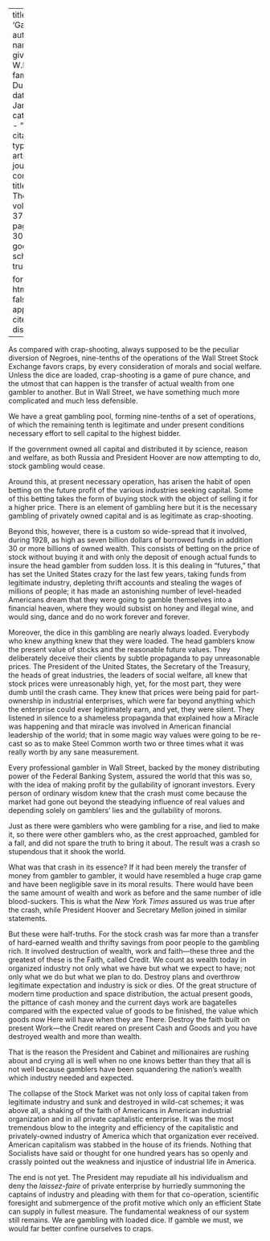 
---
title: 'Gambling'
author:
  - name:
      given: W.E.B.
      family: Du Bois
date: Jan. 1930
categories: 
  - ""
citation: 
  type: article-journal
  container-title: The Crisis
  volume: 37
  issue: 1
  page: 29-30
google-scholar: true

format:
  html:
    toc: false
    appendix-cite-as: display
---


As compared with crap-shooting, always supposed to be the peculiar diversion of Negroes, nine-tenths of the operations of the Wall Street Stock Exchange favors craps, by every consideration of morals and social welfare. Unless the dice are loaded, crap-shooting is a game of pure chance, and the utmost that can happen is the transfer of actual wealth from one gambler to another. But in Wall Street, we have something much more complicated and much less defensible.

We have a great gambling pool, forming nine-tenths of a set of operations, of which the remaining tenth is legitimate and under present conditions necessary effort to sell capital to the highest bidder.

If the government owned all capital and distributed it by science, reason and welfare, as both Russia and President Hoover are now attempting to do, stock gambling would cease.

Around this, at present necessary operation, has arisen the habit of open betting on the future profit of the various industries seeking capital. Some of this betting takes the form of buying stock with the object of selling it for a higher price. There is an element of gambling here but it is the necessary gambling of privately owned capital and is as legitimate as crap-shooting.

Beyond this, however, there is a custom so wide-spread that it involved, during 1928, as high as seven billion dollars of borrowed funds in addition 30 or more billions of owned wealth. This consists of betting on the price of stock without buying it and with only the deposit of enough actual funds to insure the head gambler from sudden loss. It is this dealing in "futures," that has set the United States crazy for the last few years, taking funds from legitimate industry, depleting thrift accounts and stealing the wages of millions of people; it has made an astonishing number of level-headed Americans dream that they were going to gamble themselves into a financial heaven, where they would subsist on honey and illegal wine, and would sing, dance and do no work forever and forever.

Moreover, the dice in this gambling are nearly always loaded. Everybody who knew anything knew that they were loaded. The head gamblers know the present value of stocks and the reasonable future values. They deliberately deceive their clients by subtle propaganda to pay unreasonable prices. The President of the United States, the Secretary of the Treasury, the heads of great industries, the leaders of social welfare, all knew that stock prices were unreasonably high, yet, for the most part, they were dumb until the crash came. They knew that prices were being paid for part-ownership in industrial enterprises, which were far beyond anything which the enterprise could ever legitimately earn, and yet, they were silent. They listened in silence to a shameless propaganda that explained how a Miracle was happening and that miracle was involved in American financial leadership of the world; that in some magic way values were going to be re-cast so as to make Steel Common worth two or three times what it was really worth by any sane measurement.

Every professional gambler in Wall Street, backed by the money distributing power of the Federal Banking System, assured the world that this was so, with the idea of making profit by the gullability of ignorant investors. Every person of ordinary wisdom knew that the crash must come because the market had gone out beyond the steadying influence of real values and depending solely on gamblers' lies and the gullability of morons.

Just as there were gamblers who were gambling for a rise, and lied to make it, so there were other gamblers who, as the crest approached, gambled for a fall, and did not spare the truth to bring it about. The result was a crash so stupendous that it shook the world.

What was that crash in its essence? If it had been merely the transfer of money from gambler to gambler, it would have resembled a huge crap game and have been negligible save in its moral results. There would have been the same amount of wealth and work as before and the same number of idle blood-suckers. This is what the *New York Times* assured us was true after the crash, while President Hoover and Secretary Mellon joined in similar statements.

But these were half-truths. For the stock crash was far more than a transfer of hard-earned wealth and thrifty savings from poor people to the gambling rich. It involved destruction of wealth, work and faith---these three and the greatest of these is the Faith, called Credit. We count as wealth today in organized industry not only what we have but what we expect to have; not only what we do but what we plan to do. Destroy plans and overthrow legitimate expectation and industry is sick or dies. Of the great structure of modern time production and space distribution, the actual present goods, the pittance of cash money and the current days work are bagatelles compared with the expected value of goods to be finished, the value which goods now Here will have when they are There. Destroy the faith built on present Work---the Credit reared on present Cash and Goods and you have destroyed wealth and more than wealth.

That is the reason the President and Cabinet and millionaires are rushing about and crying all is well when no one knows better than they that all is not well because gamblers have been squandering the nation's wealth which industry needed and expected.

The collapse of the Stock Market was not only loss of capital taken from legitimate industry and sunk and destroyed in wild-cat schemes; it was above all, a shaking of the faith of Americans in American industrial organization and in all private capitalistic enterprise. It was the most tremendous blow to the integrity and efficiency of the capitalistic and privately-owned industry of America which that organization ever received. American capitalism was stabbed in the house of its friends. Nothing that Socialists have said or thought for one hundred years has so openly and crassly pointed out the weakness and injustice of industrial life in America.

The end is not yet. The President may repudiate all his individualism and deny the *laissez-faire* of private enterprise by hurriedly summoning the captains of industry and pleading with them for that co-operation, scientific foresight and submergence of the profit motive which only an efficient State can supply in fullest measure. The fundamental weakness of our system still remains. We are gambling with loaded dice. If gamble we must, we would far better confine ourselves to craps.

